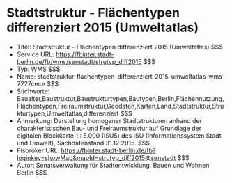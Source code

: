 # Stadtstruktur - Flächentypen differenziert 2015 (Umweltatlas)
- Titel: Stadtstruktur - Flächentypen differenziert 2015 (Umweltatlas) $$$
- Service URL: https://fbinter.stadt-berlin.de/fb/wms/senstadt/strutyp_diff2015 $$$
- Typ: WMS $$$
- Name: stadtstruktur-flachentypen-differenziert-2015-umweltatlas-wms-7227cece $$$
- Stichworte: Baualter,Baustruktur,Baustrukturtypen,Bautypen,Berlin,Flächennutzung,Flächentypen,Freiraumstruktur,Geodaten,Karten,Land,Stadtstruktur,Strukturtypen,Umweltatlas,differenziert $$$
- Anmerkung: Darstellung homogener Stadtstrukturen anhand der charakteristischen Bau- und Freiraumstruktur auf Grundlage der digitalen Blockkarte 1 : 5.000 (ISU5) des ISU (Informationssystem Stadt und Umwelt), Sachdatenstand 31.12.2015. $$$
- Fisbroker URL: https://fbinter.stadt-berlin.de/fb?loginkey=showMap&mapId=strutyp_diff2015@senstadt $$$
- Autor: Senatsverwaltung für Stadtentwicklung, Bauen und Wohnen Berlin $$$
